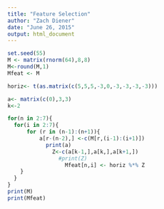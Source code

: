 ```yaml
---
title: "Feature Selection"
author: "Zach Diener"
date: "June 26, 2015"
output: html_document
---
```


```r
set.seed(55)
M <- matrix(rnorm(64),8,8)
M<-round(M,1)
Mfeat <- M

horiz<- t(as.matrix(c(5,5,5,-3,0,-3,-3,-3,-3)))

a<- matrix(c(0),3,3)
k<-2

for(n in 2:7){
  for(i in 2:7){
      for (r in (n-1):(n+1)){
          a[r-(n-2),] <-c(M[r,(i-1):(i+1)]) 
            print(a)
              Z<-c(a[k-1,],a[k,],a[k+1,])
                #print(Z)
                  Mfeat[n,i] <- horiz %*% Z
    }
  }
}
print(M)
print(Mfeat)

```